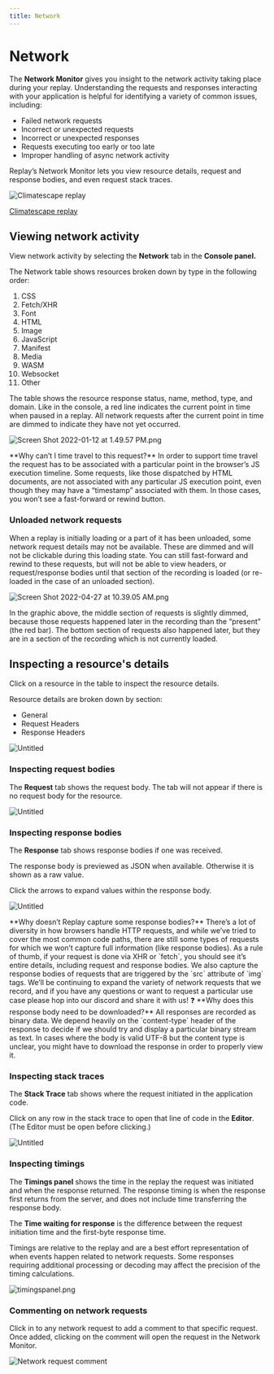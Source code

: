 ```yaml
---
title: Network
---
```


# Network

The **Network Monitor** gives you insight to the network activity taking place during your replay. Understanding the requests and responses interacting with your application is helpful for identifying a variety of common issues, including:

- Failed network requests
- Incorrect or unexpected requests
- Incorrect or unexpected responses
- Requests executing too early or too late
- Improper handling of async network activity

Replay’s Network Monitor lets you view resource details, request and response bodies, and even request stack traces.

![[Climatescape replay](https://app.replay.io/recording/b4634ffa-1904-4343-87a3-649a9ebcecab?point=7788445288484938147141165896434119&time=3599&hasFrames=true)](/media/reference-guide/dev-tools/network/Untitled.png)

[Climatescape replay](https://app.replay.io/recording/b4634ffa-1904-4343-87a3-649a9ebcecab?point=7788445288484938147141165896434119&time=3599&hasFrames=true)

## Viewing network activity

View network activity by selecting the **Network** tab in the **Console panel.**

The Network table shows resources broken down by type in the following order:

1. CSS
2. Fetch/XHR
3. Font
4. HTML
5. Image
6. JavaScript
7. Manifest
8. Media
9. WASM
10. Websocket
11. Other

The table shows the resource response status, name, method, type, and domain. Like in the console, a red line indicates the current point in time when paused in a replay. All network requests after the current point in time are dimmed to indicate they have not yet occurred.

![Screen Shot 2022-01-12 at 1.49.57 PM.png](/media/reference-guide/dev-tools/network/Screen_Shot_2022-01-12_at_1.49.57_PM.png)

<Callout type="info" emoji="❓">
**Why can’t I time travel to this request?**
In order to support time travel the request has to be associated with a particular point in the browser’s JS execution timeline. Some requests, like those dispatched by HTML documents, are not associated with any particular JS execution point, even though they may have a “timestamp” associated with them. In those cases, you won’t see a fast-forward or rewind button.
</Callout>

### Unloaded network requests

When a replay is initially loading or a part of it has been unloaded, some network request details may not be available. These are dimmed and will not be clickable during this loading state. You can still fast-forward and rewind to these requests, but will not be able to view headers, or request/response bodies until that section of the recording is loaded (or re-loaded in the case of an unloaded section).

![Screen Shot 2022-04-27 at 10.39.05 AM.png](/media/reference-guide/dev-tools/network/Screen_Shot_2022-04-27_at_10.39.05_AM.png)

<Callout type="info" emoji="🚧">
In the graphic above, the middle section of requests is slightly dimmed, because those requests happened later in the recording than the “present” (the red bar). The bottom section of requests also happened later, but they are in a section of the recording which is not currently loaded.
</Callout>

## Inspecting a resource's details

Click on a resource in the table to inspect the resource details. 

Resource details are broken down by section: 

- General
- Request Headers
- Response Headers

![Untitled](/media/reference-guide/dev-tools/network/Untitled-1.png)

### Inspecting request bodies

The **Request** tab shows the request body. The tab will not appear if there is no request body for the resource.

![Untitled](/media/reference-guide/dev-tools/network/Untitled-2.png)

### Inspecting response bodies

The **Response** tab shows response bodies if one was received.

The response body is previewed as JSON when available. Otherwise it is shown as a raw value.

Click the arrows to expand values within the response body.

![Untitled](/media/reference-guide/dev-tools/network/Untitled-3.png)

<Callout type="info" emoji="❓">
**Why doesn’t Replay capture some response bodies?**
There’s a lot of diversity in how browsers handle HTTP requests, and while we’ve tried to cover the most common code paths, there are still some types of requests for which we won’t capture full information (like response bodies). As a rule of thumb, if your request is done via XHR or `fetch`, you should see it’s entire details, including request and response bodies. We also capture the response bodies of requests that are triggered by the `src` attribute of `img` tags. We’ll be continuing to expand the variety of network requests that we record, and if you have any questions or want to request a particular use case please hop into our discord and share it with us!
</Callout>

<Callout type="info" emoji="❓">
❓ **Why does this response body need to be downloaded?**
All responses are recorded as binary data. We depend heavily on the `content-type` header of the response to decide if we should try and display a particular binary stream as text. In cases where the body is valid UTF-8 but the content type is unclear, you might have to download the response in order to properly view it.
</Callout>

### Inspecting stack traces

The **Stack Trace** tab shows where the request initiated in the application code.

Click on any row in the stack trace to open that line of code in the **Editor**. (The Editor must be open before clicking.)

![Untitled](/media/reference-guide/dev-tools/network/Untitled-4.png)

### Inspecting timings

The **Timings panel** shows the time in the replay the request was initiated and when the response returned. The response timing is when the response first returns from the server, and does not include time transferring the response body.

The **Time waiting for response** is the difference between the request initiation time and the first-byte response time.

<Callout type="info" emoji="👉">
Timings are relative to the replay and are a best effort representation of when events happen related to network requests. Some responses requiring additional processing or decoding may affect the precision of the timing calculations.
</Callout>

![timingspanel.png](/media/reference-guide/dev-tools/network/timingspanel.png)

### Commenting on network requests

Click in to any network request to add a comment to that specific request. Once added, clicking on the comment will open the request in the Network Monitor.

![Network request comment](/media/common/network-request-comment.png)